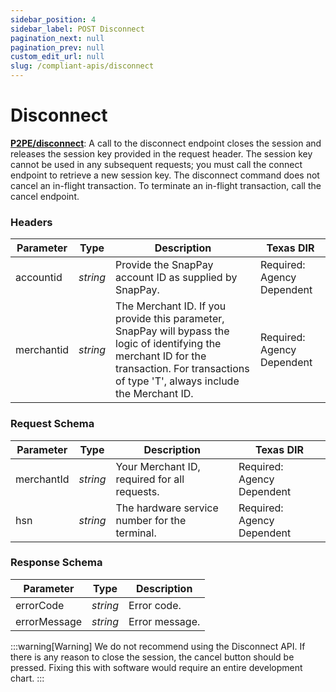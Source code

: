 ```yaml
---
sidebar_position: 4
sidebar_label: POST Disconnect
pagination_next: null
pagination_prev: null
custom_edit_url: null
slug: /compliant-apis/disconnect
---
```


# Disconnect


**[<ApiBadge class='small' type="post" /> P2PE/disconnect](https://developer.fiserv.com/product/SnapPay/api/?type=post&path=/P2PE/disconnect&branch=main&version=3.0.1)**: A call to the disconnect endpoint closes the session and releases the session key provided in the request header. The session key cannot be used in any subsequent requests; you must call the connect endpoint to retrieve a new session key. The disconnect command does not cancel an in-flight transaction. To terminate an in-flight transaction, call the cancel endpoint.

### Headers

| Parameter | Type | Description | Texas DIR |
|---|---|---|---|
| accountid | *string* | Provide the SnapPay account ID as supplied by SnapPay. | Required: Agency Dependent |
| merchantid | *string* | The Merchant ID. If you provide this parameter, SnapPay will bypass the logic of identifying the merchant ID for the transaction. For transactions of type 'T', always include the Merchant ID. | Required: Agency Dependent |

### Request Schema

| Parameter | Type | Description | Texas DIR |
|---|---|---|---|
| merchantId | *string* | Your Merchant ID, required for all requests. | Required: Agency Dependent |
| hsn | *string* | The hardware service number for the terminal. | Required: Agency Dependent |

### Response Schema

| Parameter | Type | Description |
|---|---|---|
| errorCode | *string* | Error code. |
| errorMessage  | *string* | Error message. |


:::warning[Warning]
We do not recommend using the Disconnect API. If there is any reason to close the session, the cancel button should be pressed. Fixing this with software would require an entire development chart.
:::